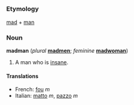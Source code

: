 =={{en}}==
===Etymology===
[[mad]] + [[man]]

===Noun===
'''madman''' (''plural'' '''[[madmen]]'''; ''feminine'' '''[[madwoman]]''')

#A man who is [[insane]].

====Translations====

*French: [[fou]] ''m''
*Italian: [[matto]] ''m'', [[pazzo]] ''m''